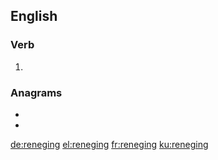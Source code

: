 ==English==

===Verb===
{{head|en|present participle}}

# {{present participle of|renege|lang=en|nocat=1}}

===Anagrams===
* {{l|en|greening}}
* {{l|en|regening}}

[[de:reneging]]
[[el:reneging]]
[[fr:reneging]]
[[ku:reneging]]